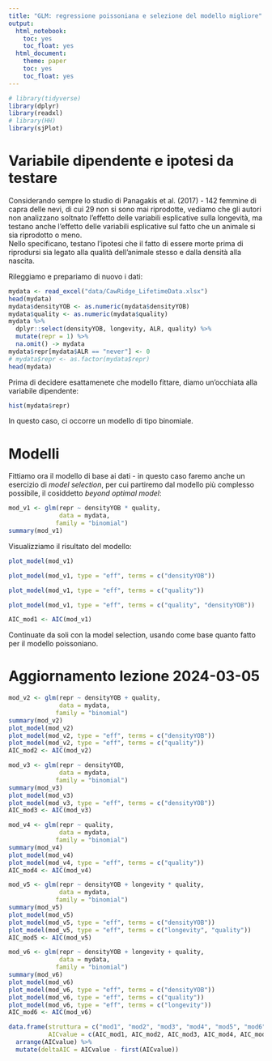 ```yaml
---
title: "GLM: regressione poissoniana e selezione del modello migliore"
output: 
  html_notebook: 
    toc: yes
    toc_float: yes
  html_document: 
    theme: paper
    toc: yes
    toc_float: yes
---
```


```r
# library(tidyverse)
library(dplyr)
library(readxl)
# library(HH)
library(sjPlot)
```


# Variabile dipendente e ipotesi da testare

Considerando sempre lo studio di Panagakis et al. (2017) - 142 femmine di capra delle nevi, di cui 29 non si sono mai riprodotte, vediamo che gli autori non analizzano soltnato l'effetto delle variabili esplicative sulla longevità, ma testano anche l'effetto delle variabili esplicative sul fatto che un animale si sia riprodotto o meno.    
Nello specificano, testano l'ipotesi che il fatto di essere morte prima di riprodursi sia legato alla qualità dell'animale stesso e dalla densità alla nascita.

Rileggiamo e prepariamo di nuovo i dati: 

```r
mydata <- read_excel("data/CawRidge_LifetimeData.xlsx")
head(mydata)
mydata$densityYOB <- as.numeric(mydata$densityYOB)
mydata$quality <- as.numeric(mydata$quality)
mydata %>% 
  dplyr::select(densityYOB, longevity, ALR, quality) %>% 
  mutate(repr = 1) %>% 
  na.omit() -> mydata
mydata$repr[mydata$ALR == "never"] <- 0
# mydata$repr <- as.factor(mydata$repr)
head(mydata)
```

Prima di decidere esattamenete che modello fittare, diamo un'occhiata alla variabile dipendente:

```r
hist(mydata$repr)
```

In questo caso, ci occorre un modello di tipo binomiale.

# Modelli

Fittiamo ora il modello di base ai dati - in questo caso faremo anche un esercizio di *model selection*, per cui partiremo dal modello più complesso possibile, il cosiddetto *beyond optimal model*:

```r
mod_v1 <- glm(repr ~ densityYOB * quality, 
              data = mydata,
             family = "binomial")
summary(mod_v1)
```
Visualizziamo il risultato del modello:    

```r
plot_model(mod_v1)
```



```r
plot_model(mod_v1, type = "eff", terms = c("densityYOB"))
```


```r
plot_model(mod_v1, type = "eff", terms = c("quality"))
```
```r
plot_model(mod_v1, type = "eff", terms = c("quality", "densityYOB"))
```



```r
AIC_mod1 <- AIC(mod_v1)
```

Continuate da soli con la model selection, usando come base quanto fatto per il modello poissoniano.


# Aggiornamento lezione 2024-03-05

```r
mod_v2 <- glm(repr ~ densityYOB + quality, 
              data = mydata,
             family = "binomial")
summary(mod_v2)
plot_model(mod_v2)
plot_model(mod_v2, type = "eff", terms = c("densityYOB"))
plot_model(mod_v2, type = "eff", terms = c("quality"))
AIC_mod2 <- AIC(mod_v2)
```

```r
mod_v3 <- glm(repr ~ densityYOB, 
              data = mydata,
             family = "binomial")
summary(mod_v3)
plot_model(mod_v3)
plot_model(mod_v3, type = "eff", terms = c("densityYOB"))
AIC_mod3 <- AIC(mod_v3)
```



```r
mod_v4 <- glm(repr ~ quality, 
              data = mydata,
             family = "binomial")
summary(mod_v4)
plot_model(mod_v4)
plot_model(mod_v4, type = "eff", terms = c("quality"))
AIC_mod4 <- AIC(mod_v4)
```


```r
mod_v5 <- glm(repr ~ densityYOB + longevity * quality,
              data = mydata,
             family = "binomial")
summary(mod_v5)
plot_model(mod_v5)
plot_model(mod_v5, type = "eff", terms = c("densityYOB"))
plot_model(mod_v5, type = "eff", terms = c("longevity", "quality"))
AIC_mod5 <- AIC(mod_v5)
```

```r
mod_v6 <- glm(repr ~ densityYOB + longevity + quality,
              data = mydata,
             family = "binomial")
summary(mod_v6)
plot_model(mod_v6)
plot_model(mod_v6, type = "eff", terms = c("densityYOB"))
plot_model(mod_v6, type = "eff", terms = c("quality"))
plot_model(mod_v6, type = "eff", terms = c("longevity"))
AIC_mod6 <- AIC(mod_v6)
```
```r
data.frame(struttura = c("mod1", "mod2", "mod3", "mod4", "mod5", "mod6"),  
           AICvalue = c(AIC_mod1, AIC_mod2, AIC_mod3, AIC_mod4, AIC_mod5, AIC_mod6)) %>% 
  arrange(AICvalue) %>% 
  mutate(deltaAIC = AICvalue - first(AICvalue))
```

